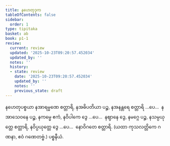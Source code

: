 ```yaml
---
title: နဟေတုဒုက
tableOfContents: false
sidebar:
  order: 1
type: tipitaka
basket: ab
book: p1-1
review:
  current: review
  updated: '2025-10-23T09:20:57.452034'
  updated_by: ''
  notes: ''
  history:
  - state: review
    date: '2025-10-23T09:20:57.452034'
    updated_by: ''
    notes: ''
    previous_state: draft
---
```



<ReviewStatus review={frontmatter.review} showDetails={true} />

<HypothesisAnnotation frontmatter={frontmatter} />

<DynamicBreadcrumb />

<Paragraph number="2512" book="p1-1">
နဟေတုပစ္စယာ နအာရမ္မဏေ စတ္တာရိ, နအဓိပတိယာ ပဉ္စ, နအနန္တရေ စတ္တာရိ …ပေ…  နအာသေဝနေ ပဉ္စ, နကမ္မေ ဧကံ, နဝိပါကေ ဒွေ …ပေ…  နဈာနေ ဒွေ, နမဂ္ဂေ ပဉ္စ, နသမ္ပယုတ္တေ စတ္တာရိ, နဝိပ္ပယုတ္တေ ဒွေ …ပေ…  နောဝိဂတေ စတ္တာရိ.

</Paragraph>

<Paragraph number="2513" type="center" book="p1-1">
(ယထာ ကုသလတ္တိကေ ဂဏနာ, ဧဝံ ဂဏေတဗ္ဗံ.)



</Paragraph>

<Paragraph number="2514" type="center" book="p1-1">
ပစ္စနီယံ.
</Paragraph>
